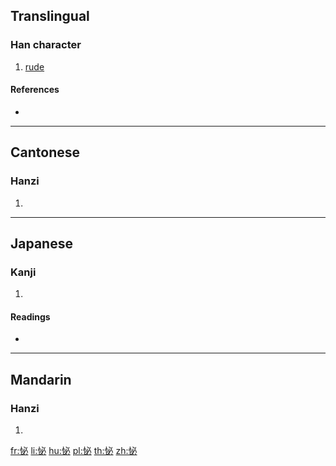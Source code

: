 {{character info/new}}
==Translingual==

===Han character===
{{Han char|rn=61|rad=心|as=05|sn=8|four=93000|canj=PPH|ids=⿰忄必}}

# [[rude]]

====References====
* {{Han ref|kx=0382.160|dkj=10489|dj=0712.060|hdz=42287.130|uh=602D|ud=24621|bh=CC7A|bd=52346}}

----

==Cantonese==

===Hanzi===
{{yue-hanzi|jyut=bit1|y=bit1}}

# {{defn|lang=yue|sort=心05}}

----

==Japanese==

===Kanji===
{{ja-kanji|grade=|rs=心05}}

# {{defn|lang=ja|sort=心05}}

====Readings====
* {{ja-readings|on=[[ひつ]] (hitsu), [[びち]] (bichi)|kun=[[あなどる]] (anadoru)}}

----

==Mandarin==

===Hanzi===
{{cmn-hanzi|pin=[[bì]] ([[bi4]])|wg=pi<sup>4</sup>}}

# {{defn|lang=cmn|sort=心05}}

[[fr:怭]]
[[li:怭]]
[[hu:怭]]
[[pl:怭]]
[[th:怭]]
[[zh:怭]]